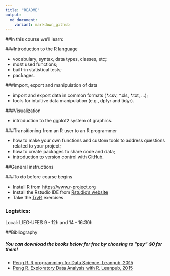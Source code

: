```yaml
---
title: "README"
output: 
  md_document:
    variant: markdown_github
---
```


##In this course we'll learn:

###Introduction to the R language
 
* vocabulary, syntax, data types, classes, etc;
* most used functions;
* built-in statistical tests;
* packages.

###Import, export and manipulation of data

* import and export data in common formats (\*.csv, \*.xls, \*.txt, …);
* tools for intuitive data manipulation (e.g., dplyr and tidyr).

###Visualization 

* introduction to the ggplot2 system of graphics.

###Transitioning from an R user to an R programmer

* how to make your own functions and custom tools to address questions related to your project;
* how to create packages to share code and data;
* introduction to version control with GitHub.

##General instructions

###To do before course begins

* Install R from [https://www.r-project.org](https://www.r-project.org)
* Install the Rstudio IDE from [Rstudio's website](https://www.rstudio.com/products/RStudio/#Desktop)
* Take the [TryR](http://tryr.codeschool.com) exercises

### Logistics:
Local: LIEG-UFES 
9 - 12h and 14 - 16:30h 

##Bibliography

##### You can download the books below for free by choosing to "pay" $0 for them!

* [Peng R. R programming for Data Science. Leanpub, 2015](https://leanpub.com/rprogramming)
* [Peng R. Exploratory Data Analysis with R. Leanpub, 2015](https://leanpub.com/exdata)